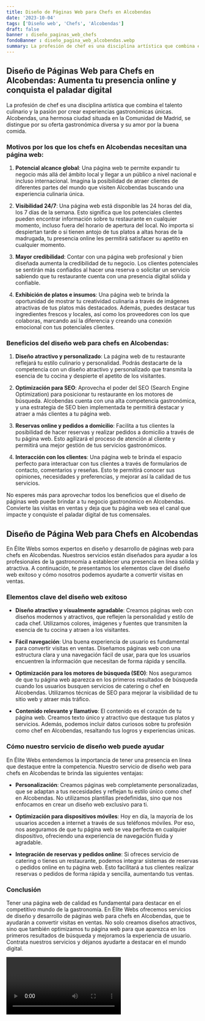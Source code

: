 ```yaml
---
title: Diseño de Páginas Web para Chefs en Alcobendas
date: '2023-10-04'
tags: ['Diseño web', 'Chefs', 'Alcobendas']
draft: false
banner : diseño_paginas_web_chefs
fondoBanner : diseño_pagina_web_alcobendas.webp
summary: La profesión de chef es una disciplina artística que combina el talento culinario y la pasión por crear experiencias gastronómicas únicas. Alcobendas, una hermosa ciudad situada en la Comunidad de Madrid, se distingue por su oferta gastronómica diversa y su amor por la buena comida. 
---
```


## Diseño de Páginas Web para Chefs en Alcobendas: Aumenta tu presencia online y conquista el paladar digital

La profesión de chef es una disciplina artística que combina el talento culinario y la pasión por crear experiencias gastronómicas únicas. Alcobendas, una hermosa ciudad situada en la Comunidad de Madrid, se distingue por su oferta gastronómica diversa y su amor por la buena comida. 

### Motivos por los que los chefs en Alcobendas necesitan una página web:

1. **Potencial alcance global**: Una página web te permite expandir tu negocio más allá del ámbito local y llegar a un público a nivel nacional e incluso internacional. Imagina la posibilidad de atraer clientes de diferentes partes del mundo que visiten Alcobendas buscando una experiencia culinaria única.

2. **Visibilidad 24/7**: Una página web está disponible las 24 horas del día, los 7 días de la semana. Esto significa que los potenciales clientes pueden encontrar información sobre tu restaurante en cualquier momento, incluso fuera del horario de apertura del local. No importa si despiertan tarde o si tienen antojo de tus platos a altas horas de la madrugada, tu presencia online les permitirá satisfacer su apetito en cualquier momento.

3. **Mayor credibilidad**: Contar con una página web profesional y bien diseñada aumenta la credibilidad de tu negocio. Los clientes potenciales se sentirán más confiados al hacer una reserva o solicitar un servicio sabiendo que tu restaurante cuenta con una presencia digital sólida y confiable.

4. **Exhibición de platos e insumos**: Una página web te brinda la oportunidad de mostrar tu creatividad culinaria a través de imágenes atractivas de tus platos más destacados. Además, puedes destacar tus ingredientes frescos y locales, así como los proveedores con los que colaboras, marcando así la diferencia y creando una conexión emocional con tus potenciales clientes.

### Beneficios del diseño web para chefs en Alcobendas: 

1. **Diseño atractivo y personalizado**: La página web de tu restaurante reflejará tu estilo culinario y personalidad. Podrás destacarte de la competencia con un diseño atractivo y personalizado que transmita la esencia de tu cocina y despierte el apetito de los visitantes.

2. **Optimización para SEO**: Aprovecha el poder del SEO (Search Engine Optimization) para posicionar tu restaurante en los motores de búsqueda. Alcobendas cuenta con una alta competencia gastronómica, y una estrategia de SEO bien implementada te permitirá destacar y atraer a más clientes a tu página web.

3. **Reservas online y pedidos a domicilio**: Facilita a tus clientes la posibilidad de hacer reservas y realizar pedidos a domicilio a través de tu página web. Esto agilizará el proceso de atención al cliente y permitirá una mejor gestión de tus servicios gastronómicos.

4. **Interacción con los clientes**: Una página web te brinda el espacio perfecto para interactuar con tus clientes a través de formularios de contacto, comentarios y reseñas. Esto te permitirá conocer sus opiniones, necesidades y preferencias, y mejorar así la calidad de tus servicios.

No esperes más para aprovechar todos los beneficios que el diseño de páginas web puede brindar a tu negocio gastronómico en Alcobendas. Convierte las visitas en ventas y deja que tu página web sea el canal que impacte y conquiste el paladar digital de tus comensales.

<GifSeo />

<Cta />

## Diseño de Página Web para Chefs en Alcobendas

En Élite Webs somos expertos en diseño y desarrollo de páginas web para chefs en Alcobendas. Nuestros servicios están diseñados para ayudar a los profesionales de la gastronomía a establecer una presencia en línea sólida y atractiva. A continuación, te presentamos los elementos clave del diseño web exitoso y cómo nosotros podemos ayudarte a convertir visitas en ventas.

### Elementos clave del diseño web exitoso

- **Diseño atractivo y visualmente agradable**: Creamos páginas web con diseños modernos y atractivos, que reflejen la personalidad y estilo de cada chef. Utilizamos colores, imágenes y fuentes que transmiten la esencia de tu cocina y atraen a los visitantes.

- **Fácil navegación**: Una buena experiencia de usuario es fundamental para convertir visitas en ventas. Diseñamos páginas web con una estructura clara y una navegación fácil de usar, para que los usuarios encuentren la información que necesitan de forma rápida y sencilla.

- **Optimización para los motores de búsqueda (SEO)**: Nos aseguramos de que tu página web aparezca en los primeros resultados de búsqueda cuando los usuarios busquen servicios de catering o chef en Alcobendas. Utilizamos técnicas de SEO para mejorar la visibilidad de tu sitio web y atraer más tráfico.

- **Contenido relevante y llamativo**: El contenido es el corazón de tu página web. Creamos texto único y atractivo que destaque tus platos y servicios. Además, podemos incluir datos curiosos sobre tu profesión como chef en Alcobendas, resaltando tus logros y experiencias únicas.

### Cómo nuestro servicio de diseño web puede ayudar

En Élite Webs entendemos la importancia de tener una presencia en línea que destaque entre la competencia. Nuestro servicio de diseño web para chefs en Alcobendas te brinda las siguientes ventajas:

- **Personalización**: Creamos páginas web completamente personalizadas, que se adaptan a tus necesidades y reflejan tu estilo único como chef en Alcobendas. No utilizamos plantillas predefinidas, sino que nos enfocamos en crear un diseño web exclusivo para ti.

- **Optimización para dispositivos móviles**: Hoy en día, la mayoría de los usuarios acceden a internet a través de sus teléfonos móviles. Por eso, nos aseguramos de que tu página web se vea perfecta en cualquier dispositivo, ofreciendo una experiencia de navegación fluida y agradable.

- **Integración de reservas y pedidos online**: Si ofreces servicio de catering o tienes un restaurante, podemos integrar sistemas de reservas o pedidos online en tu página web. Esto facilitará a tus clientes realizar reservas o pedidos de forma rápida y sencilla, aumentando tus ventas.

### Conclusión

Tener una página web de calidad es fundamental para destacar en el competitivo mundo de la gastronomía. En Élite Webs ofrecemos servicios de diseño y desarrollo de páginas web para chefs en Alcobendas, que te ayudarán a convertir visitas en ventas. No solo creamos diseños atractivos, sino que también optimizamos tu página web para que aparezca en los primeros resultados de búsqueda y mejoramos la experiencia de usuario. Contrata nuestros servicios y déjanos ayudarte a destacar en el mundo digital.

<Video />

<CtaBot job='Chefs' city='Alcobendas'/>

<Gmaps query='Alcobendas+españa+maps' />